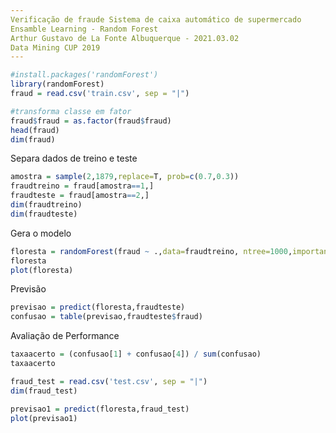 ---
Verificação de fraude Sistema de caixa automático de supermercado
Ensamble Learning - Random Forest
Arthur Gustavo de La Fonte Albuquerque - 2021.03.02
Data Mining CUP 2019
---

```{r}
#install.packages('randomForest')
library(randomForest)
fraud = read.csv('train.csv', sep = "|")

#transforma classe em fator
fraud$fraud = as.factor(fraud$fraud)
head(fraud)
dim(fraud)

```
Separa dados de treino e teste
```{r}
amostra = sample(2,1879,replace=T, prob=c(0.7,0.3))
fraudtreino = fraud[amostra==1,]
fraudteste = fraud[amostra==2,]
dim(fraudtreino)
dim(fraudteste)
```
Gera o modelo
```{r}
floresta = randomForest(fraud ~ .,data=fraudtreino, ntree=1000,importance=T)
floresta
plot(floresta)
```
Previsão
```{r}
previsao = predict(floresta,fraudteste)
confusao = table(previsao,fraudteste$fraud)
```
Avaliação de Performance
```{r}
taxaacerto = (confusao[1] + confusao[4]) / sum(confusao)
taxaacerto
```
```{r}
fraud_test = read.csv('test.csv', sep = "|")
dim(fraud_test)

```
```{r}
previsao1 = predict(floresta,fraud_test)
plot(previsao1)
```



